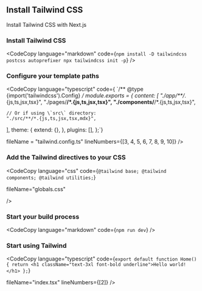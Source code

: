 
## Install Tailwind CSS

Install Tailwind CSS with Next.js

### Install Tailwind CSS

<CodeCopy 
language="markdown"
code={`npm install -D tailwindcss postcss autoprefixer
npx tailwindcss init -p`}
/>

### Configure your template paths

<CodeCopy 
language="typescript"
code={
  `/** @type {import('tailwindcss').Config} */
module.exports = {
  content: [
    "./app/**/*.{js,ts,jsx,tsx}",
    "./pages/**/*.{js,ts,jsx,tsx}",
    "./components/**/*.{js,ts,jsx,tsx}",

    // Or if using \`src\` directory:
    "./src/**/*.{js,ts,jsx,tsx,mdx}",

],
theme: {
extend: {},
},
plugins: [],
};`}

fileName = "tailwind.config.ts"
lineNumbers={[3, 4, 5, 6, 7, 8, 9, 10]}
/>

### Add the Tailwind directives to your CSS

<CodeCopy 
language="css"
    code={`@tailwind base;
@tailwind components;
@tailwind utilities;`}

fileName="globals.css"

/>

### Start your build process

<CodeCopy language="markdown" code={`npm run dev`} />

### Start using Tailwind

<CodeCopy 
language="typescript"
code={`export default function Home() {
return <h1 className="text-3xl font-bold underline">Hello world!</h1>
};`}

fileName="index.tsx"
lineNumbers={[2]}
/>
